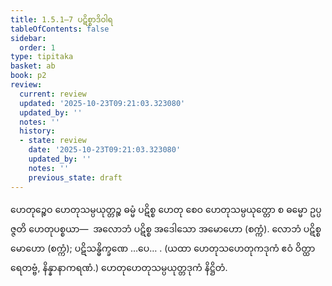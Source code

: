 ```yaml
---
title: 1.5.1–7 ပဋိစ္စာဒိဝါရ
tableOfContents: false
sidebar:
  order: 1
type: tipitaka
basket: ab
book: p2
review:
  current: review
  updated: '2025-10-23T09:21:03.323080'
  updated_by: ''
  notes: ''
  history:
  - state: review
    date: '2025-10-23T09:21:03.323080'
    updated_by: ''
    notes: ''
    previous_state: draft
---
```



<ReviewStatus review={frontmatter.review} showDetails={true} />

<HypothesisAnnotation frontmatter={frontmatter} />

<DynamicBreadcrumb />

<Division number="158" book="p2" e="ch" v="38" p="68">

<Paragraph number="438" book="p2">
ဟေတုဉ္စေဝ ဟေတုသမ္ပယုတ္တဉ္စ ဓမ္မံ ပဋိစ္စ ဟေတု စေဝ ဟေတုသမ္ပယုတ္တော စ ဓမ္မော ဥပ္ပဇ္ဇတိ ဟေတုပစ္စယာ—  အလောဘံ ပဋိစ္စ အဒေါသော အမောဟော (စက္ကံ). လောဘံ ပဋိစ္စ မောဟော (စက္ကံ); ပဋိသန္ဓိက္ခဏေ …ပေ… . (ယထာ ဟေတုသဟေတုကဒုကံ ဧဝံ ဝိတ္ထာရေတဗ္ဗံ, နိန္နာနာကရဏံ.)

</Paragraph>
</Division>

<Paragraph number="439" type="center" book="p2">
ဟေတုဟေတုသမ္ပယုတ္တဒုကံ နိဋ္ဌိတံ.
</Paragraph>